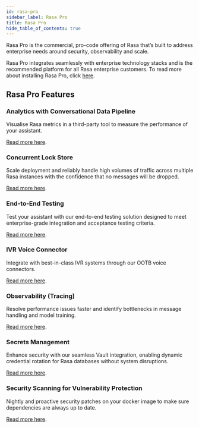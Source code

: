 ```yaml
---
id: rasa-pro
sidebar_label: Rasa Pro
title: Rasa Pro
hide_table_of_contents: true
---
```


Rasa Pro is the commercial, pro-code offering of Rasa that’s built to address enterprise needs
around security, observability and scale.

Rasa Pro integrates seamlessly with enterprise technology stacks and is the recommended platform
for all Rasa enterprise customers.
To read more about installing Rasa Pro, click [here](./installation/rasa-pro/installation.mdx).

## Rasa Pro Features

### Analytics with Conversational Data Pipeline

Visualise Rasa metrics in a third-party tool to measure the performance of your assistant.

[Read more here](./monitoring/analytics/getting-started-with-analytics.mdx).

### Concurrent Lock Store

Scale deployment and reliably handle high volumes of traffic across multiple Rasa instances with the confidence that no messages will be dropped.

[Read more here](./lock-stores.mdx#concurrentredislockstore).

### End-to-End Testing

Test your assistant with our end-to-end testing solution designed to meet enterprise-grade integration and acceptance testing criteria.

[Read more here](./testing-your-assistant.mdx#end-to-end-testing).

### IVR Voice Connector

Integrate with best-in-class IVR systems through our OOTB voice connectors.

[Read more here](./connectors/audioodes-voiceai-connect.mdx).

### Observability (Tracing)

Resolve performance issues faster and identify bottlenecks in message handling and model training.

[Read more here](./monitoring/tracing.mdx).

### Secrets Management

Enhance security with our seamless Vault integration, enabling dynamic credential rotation for Rasa databases without system disruptions.

[Read more here](./secrets-managers.mdx).

### Security Scanning for Vulnerability Protection

Nightly and proactive security patches on your docker image to make sure dependencies are always up to date.

[Read more here](./deploy/deploy-rasa.mdx#security-patch-release).